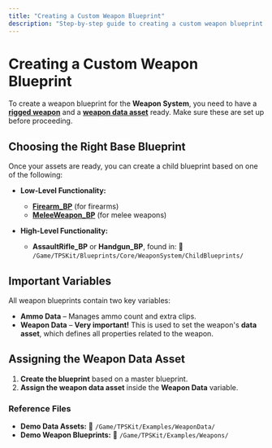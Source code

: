 ```yaml
---
title: "Creating a Custom Weapon Blueprint"
description: "Step-by-step guide to creating a custom weapon blueprint for the TPS Kit."
---
```


# Creating a Custom Weapon Blueprint

To create a weapon blueprint for the **Weapon System**, you need to have a **[rigged weapon](/guides/rigging-firearms)** and a **[weapon data asset](/weapon-system/data/weapon-data-bp)** ready. Make sure these are set up before proceeding.

## Choosing the Right Base Blueprint

Once your assets are ready, you can create a child blueprint based on one of the following:

- **Low-Level Functionality:**
  - **[Firearm_BP](/weapon-system/blueprints/firearm-bp)** (for firearms)
  - **[MeleeWeapon_BP](/weapon-system/blueprints/melee-bp)** (for melee weapons)

- **High-Level Functionality:**
  - **AssaultRifle_BP** or **Handgun_BP**, found in:
    📂 `/Game/TPSKit/Blueprints/Core/WeaponSystem/ChildBlueprints/`

## Important Variables

All weapon blueprints contain two key variables:

- **Ammo Data** – Manages ammo count and extra clips.
- **Weapon Data** – **Very important!** This is used to set the weapon's **data asset**, which defines all properties related to the weapon.

## Assigning the Weapon Data Asset

1. **Create the blueprint** based on a master blueprint.
2. **Assign the weapon data asset** inside the **Weapon Data** variable.

### Reference Files

- **Demo Data Assets:** 📂 `/Game/TPSKit/Examples/WeaponData/`
- **Demo Weapon Blueprints:** 📂 `/Game/TPSKit/Examples/Weapons/`